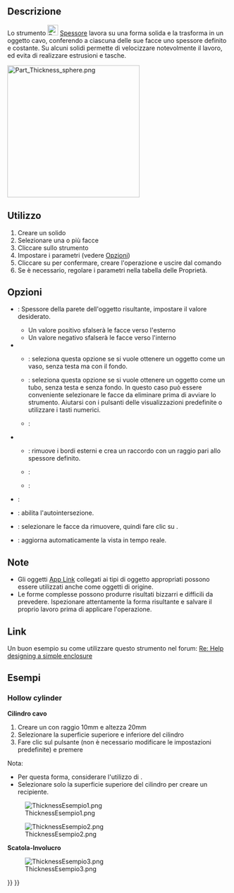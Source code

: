 <languages/>

{{Docnav/it
|[[Part_Offset2D/it|Offset 2D]]
|[[Part_ProjectionOnSurface/it|Proiezione su superficie]]
|[[Part_Workbench/it|Part]]
|IconL=Part_Offset2D.svg
|IconR=Part_ProjectionOnSurface.svg
|IconC=Workbench_Part.svg
}}

<div class="mw-translate-fuzzy">
{{GuiCommand/it
|Name=Part Thickness
|Name/it=Part Spessore
|MenuLocation=Parte → Spessore...
|Workbenches=[[Part_Workbench/it|Part]]
|SeeAlso=[[Part_Offset/it|Part Offset]]
}}
</div>

<span id="Description"></span>
==Descrizione==

Lo strumento [[Image:Part_Thickness.svg|24px]] [[Part_Thickness/it|Spessore]] lavora su una forma solida e la trasforma in un oggetto cavo, conferendo a ciascuna delle sue facce uno spessore definito e costante. Su alcuni solidi permette di velocizzare notevolmente il lavoro, ed evita di realizzare estrusioni e tasche.

[[Image:Part_Thickness_sphere.png|300px]]
{{Caption|Hollowed out half of a sphere}}

<span id="Usage"></span>
==Utilizzo== 

# Creare un solido
# Selezionare una o più facce
# Cliccare sullo strumento {{Button|[[Image:Part_Thickness.svg|16px]] '''Spessore...'''}}
# Impostare i parametri (vedere [[#Opzioni|Opzioni]])
# Cliccare su {{Button|OK}} per confermare, creare l'operazione e uscire dal comando 
# Se è necessario, regolare i parametri nella tabella delle Proprietà.

<span id="Options"></span>
==Opzioni== 

<div class="mw-translate-fuzzy">
* {{MenuCommand|Spessore}}: Spessore della parete dell'oggetto risultante, impostare il valore desiderato.
** Un valore positivo sfalserà le facce verso l'esterno
** Un valore negativo sfalserà le facce verso l'interno
* {{MenuCommand|Modalità}}
** {{MenuCommand|Skin}}: seleziona questa opzione se si vuole ottenere un oggetto come un vaso, senza testa ma con il fondo.
** {{MenuCommand|Tubo}}: seleziona questa opzione se si vuole ottenere un oggetto come un tubo, senza testa e senza fondo. In questo caso può essere conveniente selezionare le facce da eliminare prima di avviare lo strumento. Aiutarsi con i pulsanti delle visualizzazioni predefinite o utilizzare i tasti numerici.
** {{MenuCommand|Fronte Retro}}:
* {{MenuCommand|Tipo di giuntura}}
** {{MenuCommand|Arco}}: rimuove i bordi esterni e crea un raccordo con un raggio pari allo spessore definito.
** {{MenuCommand|Tangente}}:
** {{MenuCommand|Intersezione}}:
* {{MenuCommand|Intersezione}}:
* {{MenuCommand|Autointersezione}}: abilita l'autointersezione.
* {{Button|Facce}}: selezionare le facce da rimuovere, quindi fare clic su {{Button|Fine}}.
* {{MenuCommand|Aggiorna la vista}}: aggiorna automaticamente la vista in tempo reale.
</div>

<span id="Notes"></span>
==Note==

<div class="mw-translate-fuzzy">
* Gli oggetti [[App_Link/it|App Link]] collegati ai tipi di oggetto appropriati possono essere utilizzati anche come oggetti di origine. {{Version/it|0.20}}
* Le forme complesse possono produrre risultati bizzarri e difficili da prevedere. Ispezionare attentamente la forma risultante e salvare il proprio lavoro prima di applicare l'operazione.
</div>

<span id="Links"></span>
==Link== 

Un buon esempio su come utilizzare questo strumento nel forum: [http://forum.freecadweb.org/viewtopic.php?f=3&t=3766&p=29741&hilit=enclosure#p29547 Re: Help designing a simple enclosure]

<span id="Examples"></span>
==Esempi==

===Hollow cylinder===

<div class="mw-translate-fuzzy">
'''Cilindro cavo'''
# Creare un {{Button|[[Image:Part_Cylinder.svg|16px]] [[Part_Cylinder/it|Cilindro]]}} con raggio 10mm e altezza 20mm
# Selezionare la superficie superiore e inferiore del cilindro
# Fare clic sul pulsante {{Button|[[Image:Part_Thickness.svg|16px]] Spessore}} (non è necessario modificare le impostazioni predefinite) e premere {{KEY|OK}}
</div>

Nota:
* Per questa forma, considerare l'utilizzo di {{Button|[[Image:Part_Tube.svg|16px]] [[Part_Tube/it|Tubo]]}}.
* Selezionare solo la superficie superiore del cilindro per creare un recipiente.

[[Image:ThicknessEsempio1.png]]

[[Image:ThicknessEsempio2.png]]

<span id="Box_enclosure"></span>
<div class="mw-translate-fuzzy">
'''Scatola-Involucro'''
</div>

[[Image:ThicknessEsempio3.png]]


{{Docnav/it
|[[Part_Offset2D/it|Offset 2D]]
|[[Part_ProjectionOnSurface/it|Proiezione su superficie]]
|[[Part_Workbench/it|Part]]
|IconL=Part_Offset2D.svg
|IconR=Part_ProjectionOnSurface.svg
|IconC=Workbench_Part.svg
}}

{{Part Tools navi{{#translation:}}}}
{{Userdocnavi{{#translation:}}}}
